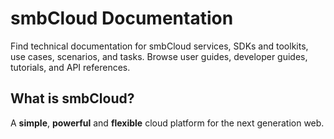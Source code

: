 # smbCloud Documentation
 
Find technical documentation for smbCloud services, SDKs and toolkits, use cases, scenarios, and tasks. Browse user guides, developer guides, tutorials, and API references.

## What is smbCloud?

A **simple**, **powerful** and **flexible** cloud platform for the next generation web.
